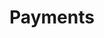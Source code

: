 ---
title: "Payments"
description: "Learn how users topup AI Wallet balance and approve charging."
---